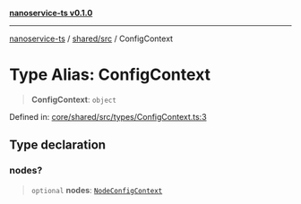 [**nanoservice-ts v0.1.0**](/docs/ref/README)

***

[nanoservice-ts](/docs/ref/README) / [shared/src](/docs/ref/shared/src/README) / ConfigContext

# Type Alias: ConfigContext

> **ConfigContext**: `object`

Defined in: [core/shared/src/types/ConfigContext.ts:3](https://github.com/deskree-inc/nanoservice-ts/blob/ba7c322d2df8c8713881891584f33c6c7ed154ba/core/shared/src/types/ConfigContext.ts#L3)

## Type declaration

### nodes?

> `optional` **nodes**: [`NodeConfigContext`](/docs/ref/shared/src/type-aliases/NodeConfigContext)
